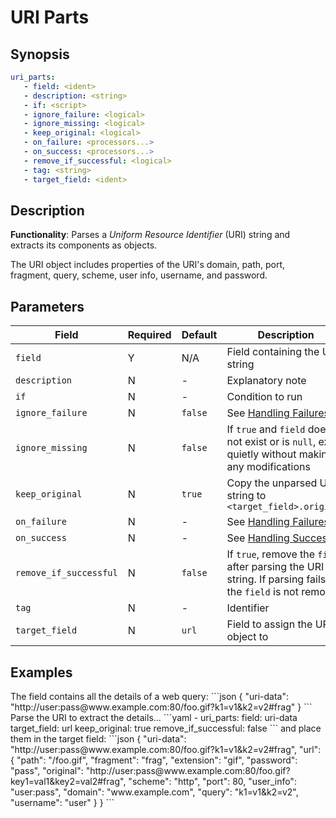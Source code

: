 # URI Parts

## Synopsis

```yaml {2}
uri_parts:
   - field: <ident>
   - description: <string>
   - if: <script>
   - ignore_failure: <logical>
   - ignore_missing: <logical>
   - keep_original: <logical>
   - on_failure: <processors...>
   - on_success: <processors...>
   - remove_if_successful: <logical>
   - tag: <string>
   - target_field: <ident>
```

## Description

**Functionality**: Parses a _Uniform Resource Identifier_ (URI) string and extracts its components as objects.

The URI object includes properties of the URI's domain, path, port, fragment, query, scheme, user info, username, and password.

## Parameters

|Field|Required|Default|Description|
|---|---|---|---|
|`field`|Y|N/A|Field containing the URI string|
|`description`|N|-|Explanatory note|
|`if`|N|-|Condition to run|
|`ignore_failure`|N|`false`|See [Handling Failures](../handling-failures.mdx)|
|`ignore_missing`|N|`false`|If `true` and `field` does not exist or is `null`, exit quietly without making any modifications|
|`keep_original`|N|`true`|Copy the unparsed URI string to `<target_field>.original`|
|`on_failure`|N|-|See [Handling Failures](../handling-failures.mdx)|
|`on_success`|N|-|See [Handling Success](../handling-success.mdx)|
|`remove_if_successful`|N|`false`|If `true`, remove the `field` after parsing the URI string. If parsing fails, the `field` is not removed|
|`tag`|N|-|Identifier|
|`target_field`|N|`url`|Field to assign the URI object to|

## Examples

<ExampleTable>
   <Description>
      The field contains all the details of a web query:
   </Description>
   <SampleCode>
   ```json
   {
      "uri-data": "http://user:pass@www.example.com:80/foo.gif?k1=v1&k2=v2#frag"
   }
   ```
   </SampleCode>
   <Description>
      Parse the URI to extract the details...
   </Description>
   <SampleCode>
      ```yaml
      - uri_parts:
         field: uri-data
         target_field: url
         keep_original: true
         remove_if_successful: false
      ```
   </SampleCode>
   <Description>
      and place them in the target field:
   </Description>
   <SampleCode>
      ```json
      {
         "uri-data": "http://user:pass@www.example.com:80/foo.gif?k1=v1&k2=v2#frag",
         "url": {
            "path": "/foo.gif",
            "fragment": "frag",
            "extension": "gif",
            "password": "pass",
            "original": "http://user:pass@www.example.com:80/foo.gif?key1=val1&key2=val2#frag",
            "scheme": "http",
            "port": 80,
            "user_info": "user:pass",
            "domain": "www.example.com",
            "query": "k1=v1&k2=v2",
            "username": "user"
         }
      }
      ```
   </SampleCode>
</ExampleTable>
